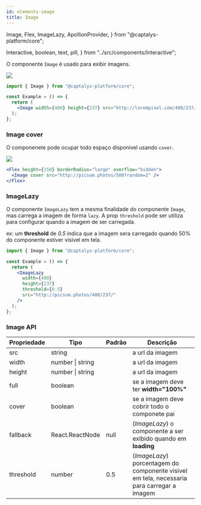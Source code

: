 ```yaml
---
id: elements-image
title: Image
---
```


  Image,
  Flex,
  ImageLazy,
  ApollionProvider,
} from "@captalys-platform/core";



  Interactive,
  boolean,
  text,
  pill,
} from "../src/components/Interactive";

O componente `Image` é usado para exibir imagens.

<Flex mb="xl">
  <Image width={400} height={237} src="http://lorempixel.com/400/237/" />
</Flex>

```jsx
import { Image } from "@captalys-platform/core";

const Example = () => {
  return (
    <Image width={400} height={237} src="http://lorempixel.com/400/237/" />
  );
};
```

### Image cover

O componenete pode ocupar todo espaço disponivel usando `cover`.

<Flex mb="xl">
  <Flex height={150} borderRadius="large" overflow="hidden">
    <Image cover src="http://picsum.photos/500?random=2" />
  </Flex>
</Flex>

```jsx
<Flex height={150} borderRadius="large" overflow="hidden">
  <Image cover src="http://picsum.photos/500?random=2" />
</Flex>
```

### ImageLazy

O componente `ImageLazy` tem a mesma finalidade do componente `Image`, mas carrega a imagem de forma `lazy`.
A prop `threshold` pode ser utiliza para configurar quando a imagem de ser carregada.

ex: um **threshold** de _0.5_ indica que a imagem sera carregado quando 50% do componente estiver visivel em tela.

<Flex mb="xl">
  <ImageLazyExample
    width={400}
    height={237}
    threshold={0.5}
    src="http://picsum.photos/400/237/"
  />
</Flex>

```jsx
import { Image } from "@captalys-platform/core";

const Example = () => {
  return (
    <ImageLazy
      width={400}
      height={237}
      threshold={0.5}
      src="http://picsum.photos/400/237/"
    />
  );
};
```

### Image API

| Propriedade | Tipo             | Padrão | Descrição                                                                                  |
| ----------- | ---------------- | ------ | ------------------------------------------------------------------------------------------ |
| src         | string           |        | a url da imagem                                                                            |
| width       | number \| string |        | a url da imagem                                                                            |
| height      | number \| string |        | a url da imagem                                                                            |
| full        | boolean          |        | se a imagem deve ter **width="100%"**                                                      |
| cover       | boolean          |        | se a imagem deve cobrir todo o componete pai                                               |
| fallback    | React.ReactNode  | null   | (_ImageLazy_) o componente a ser exibido quando em **loading**                             |
| threshold   | number           | 0.5    | (_ImageLazy_) porcentagem do componente visivel em tela, necessaria para carregar a imagem |
